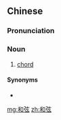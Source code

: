 ==Chinese==
{{zh-forms}}

===Pronunciation===
{{zh-pron
|m=héxián
|c=wo4 jin4
|cat=n
}}

===Noun===
{{zh-noun}}

# {{label|zh|music}} [[chord]]

====Synonyms====
* {{zh-l|和音}}

[[mg:和弦]]
[[zh:和弦]]